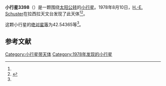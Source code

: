 {{Infobox planet
| bgcolour = #FFFFC0
| name = 3398 Stattmayer
| symbol = 
| image = 
| caption = 
| discovery = yes
| discovery_ref = 
| discoverer = [[H.-E._Schuster|H.-E. Schuster]]
| discovery_site = [[拉西拉天文台|拉西拉天文台]] 
| discovered = 1978年8月10日
| designations = yes
| mp_name = 
| named_after = 
| alt_names = 1978 PC/ 1982 WC
| mp_category = [[主带小行星|主带小行星]]
| orbit_ref = <ref name="a">[http://ssd.jpl.nasa.gov/sbdb.cgi?sstr=3398 3398 Stattmayer] {{Wayback|url=http://ssd.jpl.nasa.gov/sbdb.cgi?sstr=3398 |date=20200918005638 }}，小行星數據庫瀏覽器（JPL Small-Body Database Browser）－[[美国国家航空航天局|美国国家航空航天局]]喷气推进实验室</ref>
| epoch = 2456400.5 (2013年4月18日更新)
| aphelion = {{convert|2.8295683|AU|km|3|abbr=on|lk=out}}
| perihelion = {{convert|1.7447685|AU|km|3|abbr=on}}
| semimajor = {{convert|2.2871684|AU|km|3|abbr=on}}
| eccentricity = 0.2371491
| period = 1263.413902 [[日|日]]<br />3.46[[儒略年|儒略年]]
| avg_speed = 
| inclination = 24.17023
| asc_node = 64.31080
| mean_anomaly = 
| arg_peri = 42.54365
| satellites = 
| physical_characteristics = yes
| dimensions = 
| mass = 
| density = 
| surface_grav = 
| escape_velocity = 
| sidereal_day = 
| axial_tilt = 
| pole_ecliptic_lat = 
| pole_ecliptic_lon = 
| albedo = 
| temperatures= 
| temp_name1 = 
| mean_temp_1 = 
| max_temp_1 = 
| temp_name2 = 
| max_temp_2 = 
| spectral_type = 
| abs_magnitude = 42.54365
}}

'''小行星3398'''（{{lang-en|3398 Stattmayer}}）是一颗围绕[[太阳|太阳]][[公转|公转]]的[[小行星|小行星]]。1978年8月10日，[[H.-E._Schuster|H.-E. Schuster]]在拉西拉天文台发现了此天体<ref name="a" /><ref>{{cite news|title=小行星列表|url=http://cfa-www.harvard.edu/iau/lists/NumberedMPs.txt|accessdate=2013-07-08|newspaper=哈佛大学|archive-date=2008-05-17|archive-url=https://web.archive.org/web/20080517010638/http://cfa-www.harvard.edu/iau/lists/NumberedMPs.txt|dead-url=no}}</ref>。

这颗小行星的[[绝对星等|绝对星等]]为42.54365等<ref name="a" />。

==参考文献==
{{reflist}}
{{Minor Planet Number|[[小行星3397|小行星3397]]|[[小行星3399|小行星3399]]}}

{{小天体}}

[[Category:小行星带天体|Category:小行星带天体]]
[[Category:1978年发现的小行星|Category:1978年发现的小行星]]

{{asteroid-stub}}